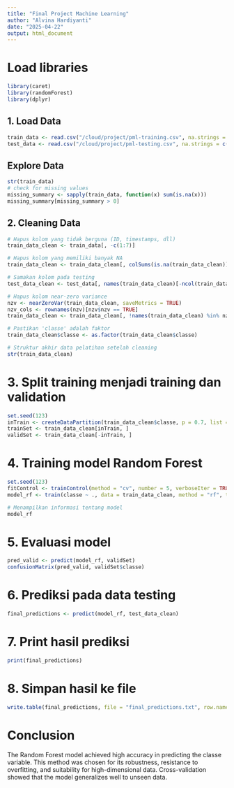 ```yaml
---
title: "Final Project Machine Learning"
author: "Alvina Hardiyanti"
date: "2025-04-22"
output: html_document
---
```


# Load libraries
```r
library(caret)
library(randomForest)
library(dplyr)
```

## 1. Load Data
```r
train_data <- read.csv("/cloud/project/pml-training.csv", na.strings = c("NA", "", "#DIV/0!"))
test_data <- read.csv("/cloud/project/pml-testing.csv", na.strings = c("NA", "", "#DIV/0!"))
```

## Explore Data
```r
str(train_data)
# check for missing values
missing_summary <- sapply(train_data, function(x) sum(is.na(x)))
missing_summary[missing_summary > 0]
```

## 2. Cleaning Data
```r
# Hapus kolom yang tidak berguna (ID, timestamps, dll)
train_data_clean <- train_data[, -c(1:7)]

# Hapus kolom yang memiliki banyak NA
train_data_clean <- train_data_clean[, colSums(is.na(train_data_clean)) == 0]

# Samakan kolom pada testing
test_data_clean <- test_data[, names(train_data_clean)[-ncol(train_data_clean)]]

# Hapus kolom near-zero variance
nzv <- nearZeroVar(train_data_clean, saveMetrics = TRUE)
nzv_cols <- rownames(nzv)[nzv$nzv == TRUE]
train_data_clean <- train_data_clean[, !names(train_data_clean) %in% nzv_cols]

# Pastikan 'classe' adalah faktor
train_data_clean$classe <- as.factor(train_data_clean$classe)

# Struktur akhir data pelatihan setelah cleaning
str(train_data_clean)
```

# 3. Split training menjadi training dan validation
```r
set.seed(123)
inTrain <- createDataPartition(train_data_clean$classe, p = 0.7, list = FALSE)
trainSet <- train_data_clean[inTrain, ]
validSet <- train_data_clean[-inTrain, ]
```

# 4. Training model Random Forest
```r
set.seed(123)
fitControl <- trainControl(method = "cv", number = 5, verboseIter = TRUE)
model_rf <- train(classe ~ ., data = train_data_clean, method = "rf", trControl = fitControl, ntree = 100)

# Menampilkan informasi tentang model
model_rf
```

# 5. Evaluasi model
```r
pred_valid <- predict(model_rf, validSet)
confusionMatrix(pred_valid, validSet$classe)
```

# 6. Prediksi pada data testing
```r
final_predictions <- predict(model_rf, test_data_clean)
```

# 7. Print hasil prediksi
```r
print(final_predictions)
```

# 8. Simpan hasil ke file
```r
write.table(final_predictions, file = "final_predictions.txt", row.names = FALSE, quote = FALSE)
```

# Conclusion
The Random Forest model achieved high accuracy in predicting the classe variable. This method was chosen for its robustness, resistance to overfitting, and suitability for high-dimensional data. Cross-validation showed that the model generalizes well to unseen data.
